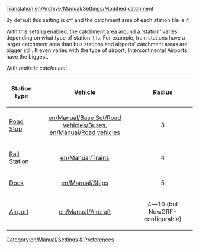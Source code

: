 [[Translation:en/Archive/Manual/Settings/Modified catchment]]


By default this setting is off and the catchment area of each station tile is 4.

With this setting enabled, the catchment area around a 'station' varies depending on what type of station it is.  For example, train stations have a larger catchment area than bus stations and airports' catchment areas are bigger still. It even varies with the type of airport; Intercontinental Airports have the biggest.

With ''realistic catchment'': 

{| {{en/Wikitable}}
|-
! Station type !! Vehicle !! Radius
|-
| [[en/Manual/Loading Bays|Road Stop]] 
| align="center" | [[en/Manual/Base Set/Road Vehicles/Buses]], [[en/Manual/Road vehicles]] 
| align="center" | 3
|-
| [[en/Manual/Railway station|Rail Station]] 
| align="center" | [[en/Manual/Trains]]
| align="center" | 4
|-
| [[en/Manual/Water Transport Tiles|Dock]] 
| align="center" | [[en/Manual/Ships]] 
| align="center" | 5
|-
| [[en/Manual/Airports|Airport]] 
| align="center" | [[en/Manual/Aircraft]] 
| align="center" | 4&mdash;10 (but NewGRF-configurable)
|}

[[Category:en/Manual/Settings & Preferences]]

{{en/Stub}}